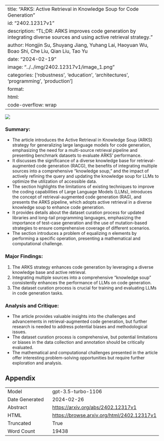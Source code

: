 
---
title: "ARKS: Active Retrieval in Knowledge Soup for Code Generation"
id: "2402.12317v1"
description: "TL;DR: ARKS improves code generation by integrating diverse sources and using active retrieval strategy."
author: Hongjin Su, Shuyang Jiang, Yuhang Lai, Haoyuan Wu, Boao Shi, Che Liu, Qian Liu, Tao Yu
date: "2024-02-19"
image: "../../img/2402.12317v1/image_1.png"
categories: ['robustness', 'education', 'architectures', 'programming', 'production']
format:
  html:
    code-overflow: wrap
---

![](../../img/2402.12317v1/image_1.png)

### Summary:
- The article introduces the Active Retrieval in Knowledge Soup (ARKS) strategy for generalizing large language models for code generation, emphasizing the need for a multi-source retrieval pipeline and presenting benchmark datasets to evaluate ARKS' performance.
- It discusses the significance of a diverse knowledge base for retrieval-augmented code generation (RACG), the benefits of integrating multiple sources into a comprehensive "knowledge soup," and the impact of actively refining the query and updating the knowledge soup for LLMs to optimize the utilization of accessible data.
- The section highlights the limitations of existing techniques to improve the coding capabilities of Large Language Models (LLMs), introduces the concept of retrieval-augmented code generation (RAG), and presents the ARKS pipeline, which adopts active retrieval in a diverse knowledge soup to enhance code generation.
- It provides details about the dataset curation process for updated libraries and long-tail programming languages, emphasizing the importance of test-case generation and the use of mutation-based strategies to ensure comprehensive coverage of different scenarios.
- The section introduces a problem of equalizing n elements by performing a specific operation, presenting a mathematical and computational challenge.

### Major Findings:
1. The ARKS strategy enhances code generation by leveraging a diverse knowledge base and active retrieval.
2. Integrating multiple sources into a comprehensive "knowledge soup" consistently enhances the performance of LLMs on code generation.
3. The dataset curation process is crucial for training and evaluating LLMs in code generation tasks.

### Analysis and Critique:
- The article provides valuable insights into the challenges and advancements in retrieval-augmented code generation, but further research is needed to address potential biases and methodological issues.
- The dataset curation process is comprehensive, but potential limitations or biases in the data collection and annotation should be critically evaluated.
- The mathematical and computational challenges presented in the article offer interesting problem-solving opportunities but require further exploration and analysis.

## Appendix

|          |          |
|----------|----------|
| Model     | gpt-3.5-turbo-1106       |
| Date Generated     | 2024-02-26       |
| Abstract | [https://arxiv.org/abs/2402.12317v1](https://arxiv.org/abs/2402.12317v1)        |
| HTML     | [https://browse.arxiv.org/html/2402.12317v1](https://browse.arxiv.org/html/2402.12317v1)       |
| Truncated       | True       |
| Word Count       | 19438       |